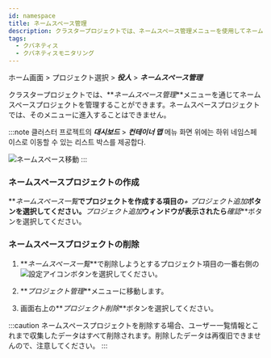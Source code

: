 ```yaml
---
id: namespace
title: ネームスペース管理
description: クラスタープロジェクトでは、ネームスペース管理メニューを使用してネームスペースプロジェクトを管理できます。
tags:
  - クバネティス
  - クバネティスモニタリング
---
```


ホーム画面 > プロジェクト選択 > **_役人_** > **_ネームスペース管理_**

クラスタープロジェクトでは、**_ネームスペース管理_**メニューを通じてネームスペースプロジェクトを管理することができます。ネームスペースプロジェクトでは、そのメニューに進入することはできません。

:::note
클러스터 프로젝트의 **_대시보드_** > **_컨테이너 맵_** 메뉴 화면 위에는 하위 네임스페이스로 이동할 수 있는 리스트 박스를 제공합다.

![ネームスペース移動](https://img.whatap.io/media/images/whatap_kubernetes_container_map_namespace_project_list.png)
:::

### ネームスペースプロジェクトの作成

**_ネームスペース一覧_**でプロジェクトを作成する項目の**_+ プロジェクト追加_**ボタンを選択してください。**_プロジェクト追加_**ウィンドウが表示されたら**_確認_**ボタンを選択してください。

### ネームスペースプロジェクトの削除

1.  **_ネームスペース一覧_**で削除しようとするプロジェクト項目の一番右側の![設定アイコン](/img/ico-setting.svg)ボタンを選択してください。

2.  **_プロジェクト管理_**メニューに移動します。

3.  画面右上の**_プロジェクト削除_**ボタンを選択してください。

:::caution
ネームスペースプロジェクトを削除する場合、ユーザー一覧情報とこれまで収集したデータはすべて削除されます。削除したデータは再復旧できませんので、注意してください。
:::
